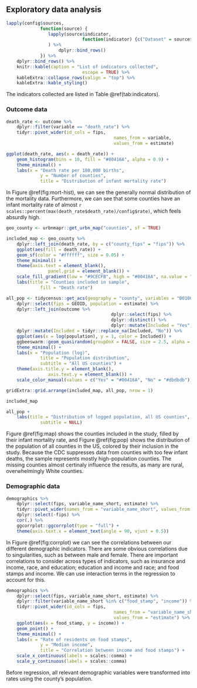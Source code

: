## Exploratory data analysis

```r
lapply(config$sources,
			 function(source) {
			 	lapply(source$indicator,
			 				 function(indicator) {c("Dataset" = source$description, "Indicator" = indicator)}
			 	) %>% 
			 		dplyr::bind_rows()
			 }) %>% 
	dplyr::bind_rows() %>% 
	knitr::kable(caption = "List of indicators collected",
							 escape = TRUE) %>% 
	kableExtra::collapse_rows(valign = "top") %>% 
	kableExtra::kable_styling()
```

The indicators collected are listed in Table \@ref(tab:indicators).

### Outcome data

```r
death_rate <- outcome %>% 
	dplyr::filter(variable == "death_rate") %>% 
	tidyr::pivot_wider(id_cols = fips,
										 names_from = variable,
										 values_from = estimate)
```

```r
ggplot(death_rate, aes(x = death_rate)) +
	geom_histogram(bins = 10, fill = "#00416A", alpha = 0.9) +
	theme_minimal() +
	labs(x = "Death rate per 100,000 births",
			 y = "Number of counties",
			 title = "Distribution of infant mortality rate")
```

In Figure \@ref(fig:mort-hist), we can see the generally normal distribution of the mortality data. Furthermore, we can see that some counties have an infant mortality rate of almost `r scales::percent(max(death_rate$death_rate)/config$rate)`, which feels absurdly high.

```r
geo_county <- urbnmapr::get_urbn_map("counties", sf = TRUE)

included_map <- geo_county %>% 
	dplyr::left_join(death_rate, by = c("county_fips" = "fips")) %>% 
	ggplot(aes(fill = death_rate)) +
	geom_sf(color = "#ffffff", size = 0.05) +
	theme_minimal() +
	theme(axis.text = element_blank(),
				panel.grid = element_blank()) +
	scale_fill_gradient(low = "#9CECFB", high = "#00416A", na.value = "#dbdbdb") +
	labs(title = "Counties included in sample",
			 fill = "Death rate")

all_pop <- tidycensus::get_acs(geography = "county", variables = "B01001_001") %>% 
	dplyr::select(fips = GEOID, population = estimate) %>% 
	dplyr::left_join(outcome %>% 
									 	dplyr::select(fips) %>% 
									 	dplyr::distinct() %>% 
									 	dplyr::mutate(Included = "Yes")) %>% 
	dplyr::mutate(Included = tidyr::replace_na(Included, "No")) %>% 
	ggplot(aes(x = log(population), y = 1, color = Included)) +
	ggbeeswarm::geom_quasirandom(groupOnX = FALSE, size = 2.5, alpha = 0.75) +
	theme_minimal() +
	labs(x = "Population (log)",
			 title = "Population distribution",
			 subtitle = "All US counties") +
	theme(axis.title.y = element_blank(),
				axis.text.y = element_blank()) +
	scale_color_manual(values = c("Yes" = "#00416A", "No" = "#dbdbdb"))

gridExtra::grid.arrange(included_map, all_pop, nrow = 1)
```

```r
included_map
```

```r
all_pop +
	labs(title = "Distribution of logged population, all US counties",
			 subtitle = NULL)
```

Figure \@ref(fig:map) shows the counties included in the study, filled by their infant mortality rate, and Figure \@ref(fig:pop) shows the distribution of the population of all counties in the US, colored by their inclusion in the study. Because the CDC suppresses data from counties with too few infant deaths, the sample represents mostly high-population counties. The missing counties almost certinaly influence the results, as many are rural, overwhelmingly White counties.

### Demographic data

```r
demographics %>%
	dplyr::select(fips, variable_name_short, estimate) %>%
	tidyr::pivot_wider(names_from = "variable_name_short", values_from = "estimate") %>%
	dplyr::select(-fips) %>%
	cor(.) %>%
	ggcorrplot::ggcorrplot(type = "full") +
	theme(axis.text.x = element_text(angle = 90, vjust = 0.5))
```

In Figure \@ref(fig:corrplot) we can see the correlations between our different demographic indicators. There are some obvious correlations due to singularities, such as between male and female. There are important correlations to consider across types of indicators, such as insurance and income, race, and education; education and income and race; and food stamps and income. We can use interaction terms in the regression to account for this.

```r
demographics %>%
	dplyr::select(fips, variable_name_short, estimate) %>%
	dplyr::filter(variable_name_short %in% c("food_stamp", "income")) %>%
	tidyr::pivot_wider(id_cols = fips,
										 names_from = "variable_name_short",
										 values_from = "estimate") %>%
	ggplot(aes(x = food_stamp, y = income)) +
	geom_point() +
	theme_minimal() +
	labs(x = "Rate of residents on food stamps",
			 y = "Median income",
			 title = "Correlation between income and food stamps") +
	scale_x_continuous(labels = scales::comma) +
	scale_y_continuous(labels = scales::comma)
```

Before regression, all relevant demographic variables were transformed into rates using the county's population.

